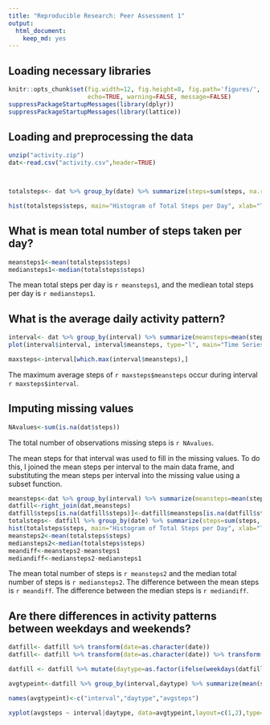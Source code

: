 ---
title: "Reproducible Research: Peer Assessment 1"
output: 
  html_document:
    keep_md: yes
---
## Loading necessary libraries
```{r global_options, include=TRUE}
knitr::opts_chunk$set(fig.width=12, fig.height=8, fig.path='figures/',
                      echo=TRUE, warning=FALSE, message=FALSE)
suppressPackageStartupMessages(library(dplyr))
suppressPackageStartupMessages(library(lattice))
```

## Loading and preprocessing the data
```{r, echo=TRUE}
unzip("activity.zip")
dat<-read.csv("activity.csv",header=TRUE)



totalsteps<- dat %>% group_by(date) %>% summarize(steps=sum(steps, na.rm=TRUE))

hist(totalsteps$steps, main="Histogram of Total Steps per Day", xlab="Total Steps")

```



## What is mean total number of steps taken per day?
```{r}
meansteps1<-mean(totalsteps$steps)
mediansteps1<-median(totalsteps$steps)
```

The mean total steps per day is `r meansteps1`, and the mediean total steps per day is `r mediansteps1`.

## What is the average daily activity pattern?
```{r}
interval<- dat %>% group_by(interval) %>% summarize(meansteps=mean(steps, na.rm=TRUE))
plot(interval$interval, interval$meansteps, type="l", main="Time Series Plot of Mean Steps by Interval", xlab="5 Minute Interval", ylab="Mean Steps")

maxsteps<-interval[which.max(interval$meansteps),]

```

The maximum average steps of `r maxsteps$meansteps` occur during interval `r maxsteps$interval`.


## Imputing missing values
```{r}
NAvalues<-sum(is.na(dat$steps))
```
The total number of observations missing steps is `r NAvalues`.

The mean steps for that interval was used to fill in the missing values. To do this, I joined the mean steps per interval to the main data frame, and substituting the mean steps per interval into the missing value using a subset function. 
```{r}
meansteps<-dat %>% group_by(interval) %>% summarize(meansteps=mean(steps, na.rm=TRUE))
datfill<-right_join(dat,meansteps)
datfill$steps[is.na(datfill$steps)]<-datfill$meansteps[is.na(datfill$steps)]
totalsteps<- datfill %>% group_by(date) %>% summarize(steps=sum(steps, na.rm=TRUE))
hist(totalsteps$steps, main="Histogram of Total Steps per Day", xlab="Total Steps")
meansteps2<-mean(totalsteps$steps)
mediansteps2<-median(totalsteps$steps)
meandiff<-meansteps2-meansteps1
mediandiff<-mediansteps2-mediansteps1
```
The mean total number of steps is `r meansteps2` and the median total number of steps is `r mediansteps2`. The difference between the mean steps is `r meandiff`. The difference between the median steps is `r mediandiff`.


## Are there differences in activity patterns between weekdays and weekends?
```{r}
datfill<- datfill %>% transform(date=as.character(date))
datfill<- datfill %>% transform(date=as.character(date)) %>% transform(date=strptime(date,"%Y-%m-%d")) %>% transform(date=as.POSIXct(date))

datfill <- datfill %>% mutate(daytype=as.factor(ifelse(weekdays(datfill$date) %in% c("Saturday","Sunday"),"weekend","weekday")))

avgtypeint<-datfill %>% group_by(interval,daytype) %>% summarize(mean(steps))

names(avgtypeint)<-c("interval","daytype","avgsteps")

xyplot(avgsteps ~ interval|daytype, data=avgtypeint,layout=c(1,2),type="l",xlab="Five Minute Interval",ylab="Average Total Steps Taken")

```